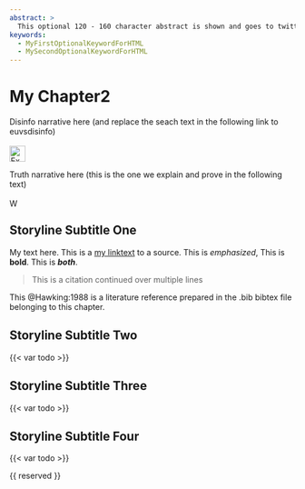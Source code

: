 ```yaml
---
abstract: > 
  This optional 120 - 160 character abstract is shown and goes to twitter and open-graph
keywords: 
  - MyFirstOptionalKeywordForHTML
  - MySecondOptionalKeywordForHTML
---
```


# My Chapter2 {#sec-my-chapter}

<!-- This is a comment -->

\index{MyFirstOptionalKeywordForPDF}
\index{MyFirstOptionalKeywordForPDF!FirstSubtopic}
\index{MyFirstOptionalKeywordForPDF!SecondSubtopic}
\index{MySecondOptionalKeywordForPDF}
\index{MySecondOptionalKeywordForPDF!FirstSubtopic}
\index{MySecondOptionalKeywordForPDF!SecondSubtopic}


::: {.callout-caution title="Myth"}
Disinfo narrative here (and replace the seach text in the following link to euvsdisinfo)
[<br></br>![Explain the link in this ALT Text](../all_common_img/EUvsDisinfo_400x240.jpg){height=2em}](https://euvsdisinfo.eu/disinformation-cases/?text=MyFirstKeyword+MySecondKeyword&disinfo_language[]=English&sort=relevance)
:::

::: {.callout-tip title="Truth"}
Truth narrative here (this is the one we explain and prove in the following text)
[<br></br>![Wikipedia](../all_common_img/Wikipedia.png){height=1em}](https://en.wikipedia.org/wiki/Mariupol_theatre_airstrike)
:::


## Storyline Subtitle One

My text here. This is a [my linktext](https://URL) to a source. This is *emphasized*, This is __bold__. This is __*both*__.  

> This is a citation
> continued over multiple lines

This @Hawking:1988 is a literature reference prepared in the .bib bibtex file belonging to this chapter. 


## Storyline Subtitle Two

<!-- {{< lipsum 2 >}} is just a placeholder for dummy text -->
{{< var todo >}}

## Storyline Subtitle Three

{{< var todo >}}

## Storyline Subtitle Four

{{< var todo >}}








{{ reserved }}

